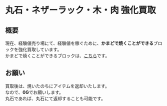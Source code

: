 # 丸石・ネザーラック・木・肉 強化買取

## 概要
現在、経験値売り場にて、経験値を稼ぐために、**かまどで焼くことができる**ブロックを強化買取しています。  
かまどで焼くことができるブロックは、[こちら](/wiki/furanance-can)です。

## お願い
買取後は、焼いたのちにアイテムを返却いたします。  
なので、**0G**でお願いします。  
丸石であれば、丸石にて返却することも可能です。
